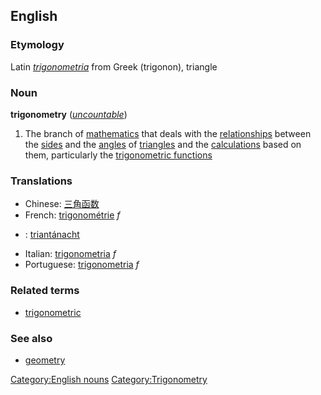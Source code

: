 ==English==
===Etymology===
Latin ''[[trigonometria]]'' from Greek [[]]<!--Ancient Greek required in the [[]]--> (trigonon), triangle
{{etystub}}

===Noun===
{{wikipedia}}
'''trigonometry''' (''[[uncountable]]'')

#{{mathematics}} The branch of [[mathematics]] that deals with the [[relationship]]s between the [[side]]s and the [[angle]]s of [[triangle]]s and the [[calculation]]s based on them, particularly the [[trigonometric function]]s

===Translations===
*Chinese: [[三角函数]]
*French: [[trigonométrie]] ''f''
*{{ga}}: [[triantánacht]]
*Italian: [[trigonometria]] ''f''
*Portuguese: [[trigonometria]] ''f''

===Related terms===
*[[trigonometric]]

===See also===
*[[geometry]]

[[Category:English nouns]]
[[Category:Trigonometry]]